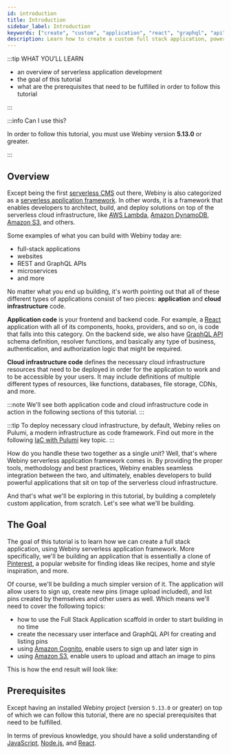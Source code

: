 ```yaml
---
id: introduction
title: Introduction
sidebar_label: Introduction
keywords: ["create", "custom", "application", "react", "graphql", "api", "scaffolding"]
description: Learn how to create a custom full stack application, powered by React and a GraphQL API.
---
```



:::tip WHAT YOU’LL LEARN

- an overview of serverless application development
- the goal of this tutorial
- what are the prerequisites that need to be fulfilled in order to follow this tutorial

:::

:::info Can I use this?

In order to follow this tutorial, you must use Webiny version **5.13.0** or greater.

:::

## Overview

Except being the first [serverless CMS](https://www.webiny.com/serverless-cms) out there, Webiny is also categorized as a [serverless application framework](https://www.webiny.com/serverless-application-framework). In other words, it is a framework that enables developers to architect, build, and deploy solutions on top of the serverless cloud infrastructure, like [AWS Lambda](https://aws.amazon.com/lambda/), [Amazon DynamoDB](https://aws.amazon.com/dynamodb/), [Amazon S3](https://aws.amazon.com/s3/), and others.

Some examples of what you can build with Webiny today are:

- full-stack applications
- websites
- REST and GraphQL APIs
- microservices
- and more

No matter what you end up building, it's worth pointing out that all of these different types of applications consist of two pieces: **application** and **cloud infrastructure** code.

**Application code** is your frontend and backend code. For example, a [React](https://reactjs.org/) application with all of its components, hooks, providers, and so on, is code that falls into this category. On the backend side, we also have [GraphQL API](https://graphql.org/) schema definition, resolver functions, and basically any type of business, authentication, and authorization logic that might be required.

**Cloud infrastructure code** defines the necessary cloud infrastructure resources that need to be deployed in order for the application to work and to be accessible by your users. It may include definitions of multiple different types of resources, like functions, databases, file storage, CDNs, and more.

:::note
We'll see both application code and cloud infrastructure code in action in the following sections of this tutorial.
:::

:::tip
To deploy necessary cloud infrastructure, by default, Webiny relies on Pulumi, a modern infrastructure as code framework. Find out more in the following [IaC with Pulumi](/docs/key-topics/deployment/iac-with-pulumi) key topic.
:::

How do you handle these two together as a single unit? Well, that's where Webiny serverless application framework comes in. By providing the proper tools, methodology and best practices, Webiny enables seamless integration between the two, and ultimately, enables developers to build powerful applications that sit on top of the serverless cloud infrastructure.

And that's what we'll be exploring in this tutorial, by building a completely custom application, from scratch. Let's see what we'll be building.

## The Goal

The goal of this tutorial is to learn how we can create a full stack application, using Webiny serverless application framework. More specifically, we'll be building an application that is essentially a clone of [Pinterest](https://help.pinterest.com/en/guide/all-about-pinterest), a popular website for finding ideas like recipes, home and style inspiration, and more.

Of course, we'll be building a much simpler version of it. The application will allow users to sign up, create new pins (image upload included), and list pins created by themselves and other users as well. Which means we'll need to cover the following topics:

- how to use the Full Stack Application scaffold in order to start building in no time
- create the necessary user interface and GraphQL API for creating and listing pins
- using [Amazon Cognito](https://aws.amazon.com/cognito/), enable users to sign up and later sign in
- using [Amazon S3](https://aws.amazon.com/s3/), enable users to upload and attach an image to pins

This is how the end result will look like:

<CenteredImage src={preview2} alt="The Pinterest Clone Application" />

## Prerequisites

Except having an installed Webiny project (version `5.13.0` or greater) on top of which we can follow this tutorial, there are no special prerequisites that need to be fulfilled.

In terms of previous knowledge, you should have a solid understanding of [JavaScript](https://developer.mozilla.org/en-US/docs/Web/javascript), [Node.js](https://nodejs.org/en/), and [React](https://reactjs.org/).
